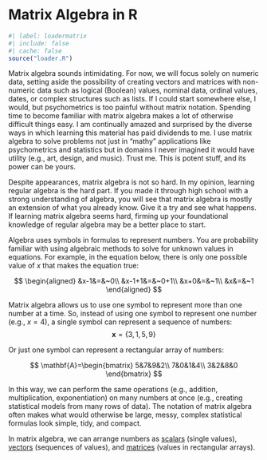 
# Matrix Algebra in R

```r
#| label: loadermatrix
#| include: false
#| cache: false
source("loader.R")
```



[Matrix algebra]{.defword title="**Matrix algebra** refers to performing arithmetic operations and algebraic manipulations on numbers arranged in rectangular arrays."} sounds intimidating. [For now, we will focus solely on numeric data, setting aside the possibility of creating vectors and matrices with non-numeric data such as logical (Boolean) values, nominal data, ordinal values, dates, or complex structures such as lists.]{.column-margin} If I could start somewhere else, I would, but psychometrics is too painful without matrix notation. Spending time to become familiar with matrix algebra makes a lot of otherwise difficult things easy. I am continually amazed and surprised by the diverse ways in which learning this material has paid dividends to me. I use matrix algebra to solve problems not just in "mathy" applications like psychometrics and statistics but in domains I never imagined it would have utility (e.g., art, design, and music). Trust me. This is potent stuff, and its power can be yours.

Despite appearances, matrix algebra is not so hard. In my opinion, learning regular algebra is the hard part. If you made it through high school with a strong understanding of algebra, you will see that matrix algebra is mostly an extension of what you already know. Give it a try and see what happens. If learning matrix algebra seems hard, firming up your foundational knowledge of regular algebra may be a better place to start.

Algebra uses symbols in formulas to represent numbers. You are probability familiar with using algebraic methods to solve for unknown values in equations. For example, in the equation below, there is only one possible value of $x$ that makes the equation true:

$$
\begin{aligned}
&x-1&=&~0\\
&x-1+1&=&~0+1\\
&x+0&=&~1\\
&x&=&~1
\end{aligned}
$$

Matrix algebra allows us to use one symbol to represent more than one number at a time. So, instead of using one symbol to represent one number (e.g., $x=4$), a single symbol can represent a sequence of numbers:
$$\mathbf{x}=\{3,1,5,9\}$$

Or just one symbol can represent a rectangular array of numbers:

$$
\mathbf{A}=\begin{bmatrix}
5&7&9&2\\
7&0&1&4\\
3&2&8&0
\end{bmatrix}
$$


In this way, we can perform the same operations (e.g., addition, multiplication, exponentiation) on many numbers at once (e.g., creating statistical models from many rows of data). The notation of matrix algebra often makes what would otherwise be large, messy, complex statistical formulas look simple, tidy, and compact.



In matrix algebra, we can arrange numbers as [scalars](scalars.qmd) (single values), [vectors](vectors.qmd) (sequences of values), and [matrices](matrices_intro.qmd) (values in rectangular arrays).






